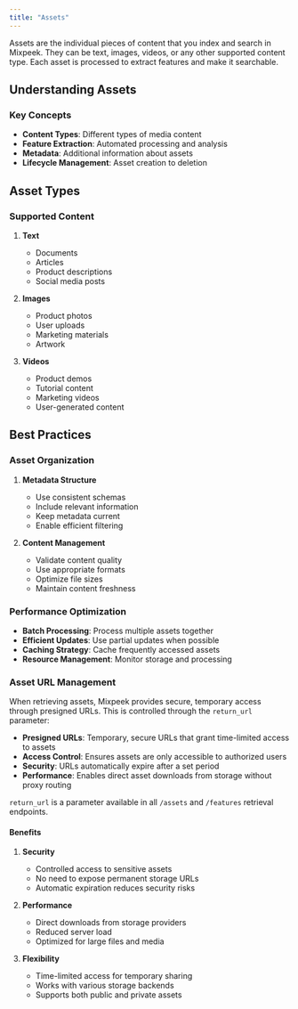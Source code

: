 ```yaml
---
title: "Assets"
---
```


Assets are the individual pieces of content that you index and search in Mixpeek. They can be text, images, videos, or any other supported content type. Each asset is processed to extract features and make it searchable.

## Understanding Assets

### Key Concepts

- **Content Types**: Different types of media content
- **Feature Extraction**: Automated processing and analysis
- **Metadata**: Additional information about assets
- **Lifecycle Management**: Asset creation to deletion

## Asset Types

### Supported Content

1. **Text**

   - Documents
   - Articles
   - Product descriptions
   - Social media posts

2. **Images**

   - Product photos
   - User uploads
   - Marketing materials
   - Artwork

3. **Videos**
   - Product demos
   - Tutorial content
   - Marketing videos
   - User-generated content

## Best Practices

### Asset Organization

1. **Metadata Structure**

   - Use consistent schemas
   - Include relevant information
   - Keep metadata current
   - Enable efficient filtering

2. **Content Management**
   - Validate content quality
   - Use appropriate formats
   - Optimize file sizes
   - Maintain content freshness

### Performance Optimization

- **Batch Processing**: Process multiple assets together
- **Efficient Updates**: Use partial updates when possible
- **Caching Strategy**: Cache frequently accessed assets
- **Resource Management**: Monitor storage and processing

### Asset URL Management

When retrieving assets, Mixpeek provides secure, temporary access through presigned URLs. This is controlled through the `return_url` parameter:

- **Presigned URLs**: Temporary, secure URLs that grant time-limited access to assets
- **Access Control**: Ensures assets are only accessible to authorized users
- **Security**: URLs automatically expire after a set period
- **Performance**: Enables direct asset downloads from storage without proxy routing

`return_url` is a parameter available in all `/assets` and `/features` retrieval endpoints.

#### Benefits

1. **Security**

   - Controlled access to sensitive assets
   - No need to expose permanent storage URLs
   - Automatic expiration reduces security risks

2. **Performance**

   - Direct downloads from storage providers
   - Reduced server load
   - Optimized for large files and media

3. **Flexibility**
   - Time-limited access for temporary sharing
   - Works with various storage backends
   - Supports both public and private assets
